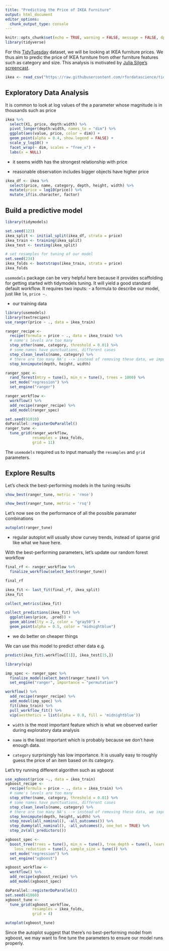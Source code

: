 ```yaml
---
title: "Predicting the Price of IKEA Furniture"
output: html_document
editor_options: 
  chunk_output_type: console
---
```


```r
knitr::opts_chunk$set(echo = TRUE, warning = FALSE, message = FALSE, dpi = 180)
library(tidyverse)
```

For this [TidyTuesday](https://github.com/rfordatascience/tidytuesday) dataset, we will be looking at IKEA furniture prices. We thus aim to predic the price of IKEA furniture from other furniture features such as category and size. This analysis is motivated by [Julia Silge's screencast](https://juliasilge.com/blog/ikea-prices/).

```r
ikea <- read_csv("https://raw.githubusercontent.com/rfordatascience/tidytuesday/master/data/2020/2020-11-03/ikea.csv")
```

## Exploratory Data Analysis
It is common to look at log values of the a parameter whose magnitude is in thousands such as price
```r
ikea %>% 
  select(X1, price, depth:width) %>% 
  pivot_longer(depth:width, names_to = "dim") %>% 
  ggplot(aes(value, price, color = dim)) + 
  geom_point(alpha = 0.4, show.legend = FALSE) +
  scale_y_log10() +
  facet_wrap(~ dim, scales = "free_x") +
  labs(x = NULL)
```
- it seems width has the strongest relationship with price

- reasonable observation includes bigger objects have higher price

```r
ikea_df <- ikea %>% 
  select(price, name, category, depth, height, width) %>% 
  mutate(price = log10(price)) %>% 
  mutate_if(is.character, factor)
```

## Build a predictive model

```r
library(tidymodels)

set.seed(123)
ikea_split <- initial_split(ikea_df, strata = price)
ikea_train <- training(ikea_split)
ikea_test <- testing(ikea_split)

# set resamples for tuning of our model
set.seed(234)
ikea_folds <- bootstraps(ikea_train, strata = price)
ikea_folds
```

`usemodels` package can be very helpful here because it provides scaffolding for getting started with tidymodels tuning. It will yield a good standard default workflow. It requires two inputs:
- a formula to describe our model, just like `lm`, `price ~.`

- our training data

```r
library(usemodels)
library(textrecipes)
use_ranger(price ~ ., data = ikea_train)

ranger_recipe <- 
  recipe(formula = price ~ ., data = ikea_train) %>% 
  # name's levels are too many
  step_other(name, category, threshold = 0.01) %>% 
  # some names have punctuations, different cases
  step_clean_levels(name, category) %>% 
  # there are too many NA's --> instead of removing these data, we impute
  step_knnimpute(depth, height, width)

ranger_spec <- 
  rand_forest(mtry = tune(), min_n = tune(), trees = 1000) %>% 
  set_mode("regression") %>% 
  set_engine("ranger") 

ranger_workflow <- 
  workflow() %>% 
  add_recipe(ranger_recipe) %>% 
  add_model(ranger_spec) 

set.seed(91010)
doParallel::registerDoParallel()
ranger_tune <-
  tune_grid(ranger_workflow, 
            resamples = ikea_folds,
            grid = 11)
```
The `usemodels` required us to input manually the `resamples` and `grid` parameters.

## Explore Results
Let's check the best-performing models in the tuning results

```r
show_best(ranger_tune, metric = 'rmse')

show_best(ranger_tune, metric = 'rsq')
```

Let's now see on the performance of all the possible paramater combinations
```r
autoplot(ranger_tune)
```

* regular autoplot will usually show curvey trends, instead of sparse grid like what we have here.

With the best-performing parameters, let's update our random forest workflow
```r
final_rf <- ranger_workflow %>% 
  finalize_workflow(select_best(ranger_tune))

final_rf
```

```r
ikea_fit <- last_fit(final_rf, ikea_split)
ikea_fit
```

```r
collect_metrics(ikea_fit)
```

```r
collect_predictions(ikea_fit) %>% 
  ggplot(aes(price, .pred)) +
  geom_abline(lty = 2, color = "gray50") + 
  geom_point(alpha = 0.5, color = "midnightblue")
```

- we do better on cheaper things

We can use this model to predict other data e.g.
```r
predict(ikea_fit$.workflow[[1]], ikea_test[15,])
```

```r
library(vip)

imp_spec <- ranger_spec %>% 
  finalize_model(select_best(ranger_tune)) %>% 
  set_engine("ranger", importance = "permutation")

workflow() %>% 
  add_recipe(ranger_recipe) %>% 
  add_model(imp_spec) %>% 
  fit(ikea_train) %>% 
  pull_workflow_fit() %>% 
  vip(aesthetics = list(alpha = 0.8, fill = 'midnightblue'))
```

- `width` is the most important feature which is what we observed earlier during exploratory data analysis

- `name` is the least important which is probably because we don't have enough data.

- `category` surprisingly has low importance. It is usually easy to roughly guess the price of an item based on its category.

Let's try running different algorithm such as xgboost

```r
use_xgboost(price ~., data = ikea_train)
xgboost_recipe <- 
  recipe(formula = price ~ ., data = ikea_train) %>% 
  # name's levels are too many
  step_other(name, category, threshold = 0.01) %>% 
  # some names have punctuations, different cases
  step_clean_levels(name, category) %>% 
  # there are too many NA's --> instead of removing these data, we impute
  step_knnimpute(depth, height, width) %>%
  step_novel(all_nominal(), -all_outcomes()) %>%
  step_dummy(all_nominal(), -all_outcomes(), one_hot = TRUE) %>%
  step_zv(all_predictors())

xgboost_spec <- 
  boost_tree(trees = tune(), min_n = tune(), tree_depth = tune(), learn_rate = tune(), 
    loss_reduction = tune(), sample_size = tune()) %>% 
  set_mode("regression") %>% 
  set_engine("xgboost") 

xgboost_workflow <- 
  workflow() %>% 
  add_recipe(xgboost_recipe) %>% 
  add_model(xgboost_spec) 

doParallel::registerDoParallel()
set.seed(41860)
xgboost_tune <-
  tune_grid(xgboost_workflow, 
            resamples = ikea_folds, 
            grid = 4)
```

```r
autoplot(xgboost_tune)
```
Since the autoplot suggest that there's no best-performing model from xgboost, we may want to fine tune the parameters to ensure our model runs properly.
